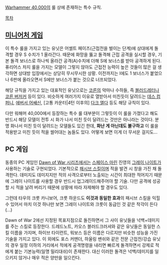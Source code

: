 {{{+1 '''Furious Charge'''}}}
{{{+1 분노의 돌격}}}

[[Warhammer 40,000]]의 룰 상에 존재하는 특수 규칙.

[[목차]]

== [[미니어처 게임]] ==
이 특수 룰을 가지고 있는 유닛은 어썰트 페이즈(근접전을 벌이는 단계)에 상대에게 돌격할 경우 S 수치가 1 올라간다. 때문에 화망을 뚫고 돌격해 근접 공격을 실시할 경우, 기본 돌격 보너스로 하나씩 올라간 공격(A)수치에 더해 S에 보너스를 받아 공격하게 된다. 퓨리어스 차지 룰을 가지는 모델이 그렇지 않아도 근접전 능력이 높은 것들이 많은 걸 생각하면 상대방 입장에서는 상당히 무시무시한 상황. 이전까지는 I에도 1 보너스가 붙었으나 6판에 올라오면서 S에만 보너스가 붙는 것으로 너프되었다.

해당 규칙을 가지고 있는 대표적인 유닛으로는 [[코른]]의 악마나 수하들, 즉 [[블러드레터]]나 [[코른 버저커]] 등이 있다. 비슷하게 여러가지 이유로 열받아서 미친듯이 달려드는 [[데스 컴퍼니]], [[에버서 어쌔신]], [고통 카운터|4턴 이후의] [[다크 엘다]] 등도 해당 규칙이 있다.

다만 워해머 40,000에서 등장하는 특수 룰 대부분이 그렇듯이 이 룰을 가졌다고 해도 반드시 해당 모델이 전투 시 화가 나서 미친 듯이 달려드는 것만은 아니라는 것이다. 분명 화나서 미친 듯이 달려드는 모델들도 있긴 한데, '''화난 게 아닌데도 불구하고''' 이 룰을 적용받고 미친 듯이 적을 썰어대는 놈들도 있다. 어떻게 보면 이게 더 무서운 걸지도...

== PC 게임 ==
동종의 PC 게임인 [[Dawn of War 시리즈]]에서는 [[스페이스 마린]] 진영의 [[그레이 나이트]]가 사용하는 기술로 구현되었다. 기본적으로 [[패시브 스킬]]이며 적을 발견 시 창을 가진 채 돌격한다. 데미지도 데미지지만 적의 사격으로부터 노출되는 시간이 최대한 적어지기 때문에 그레이 나이트를 사용할 경우 반드시 업그레이드해주어야 할 기술. 다만 공격에 성공할 시 적을 날려 버리기 때문에 상황에 따라 자제해야 할 경우도 있다.

그런데 타우의 크룻 카니보어, 크룻 하운드도 '''이것과 동일한 효과'''의 패시브 스킬을 익힐 수 있어서 마치 이것 하나만 보면 그레이 나이트와 크룻이 동급인 것 같은 착각이 든다(...)

Dawn of War 2에선 지정된 목표지점으로 돌진하면서 그 사이 유닛들을 넉백+데미지를 주는 스킬로 등장한다. 드레드노트, 카오스 블러드크러셔와 같은 유닛들은 동일한 스킬 이름을 가지며, 하이브 타이런트, 워보스 등은 이름은 다르지만 비슷한 성능을 가진 기술을 가지고 있다. 이 외에도 포스 커맨더, 하울링 밴쉬와 같은 전문 근접전/강습 유닛의 경우 일정 이하의 거리에서 적에게 공격명령을 내리면 빠르게 돌격하면서 강제로 적에게 붙는 기본능력(일명 밀리대쉬)이 존재한다. 대신 이러한 돌격은 넉백/데미지를 일으키지 않거나 매우 적은 양만을 일으킨다.
